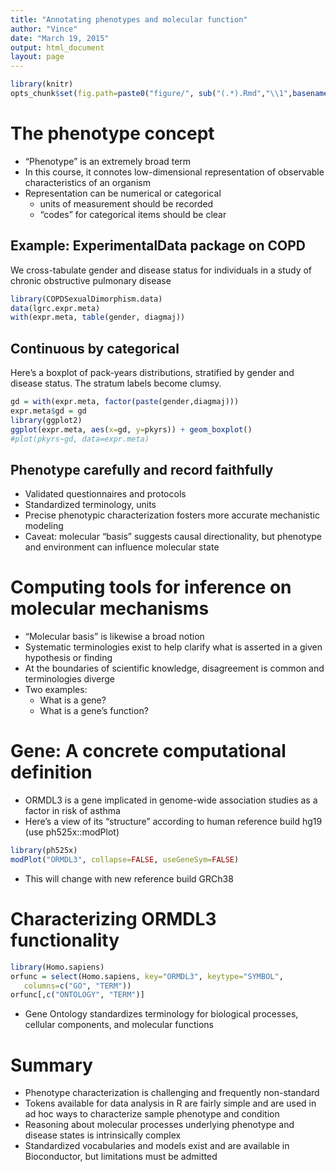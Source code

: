 ```yaml
---
title: "Annotating phenotypes and molecular function"
author: "Vince"
date: "March 19, 2015"
output: html_document
layout: page
---
```


```r
library(knitr)
opts_chunk$set(fig.path=paste0("figure/", sub("(.*).Rmd","\\1",basename(knitr:::knit_concord$get('infile'))), "-"))
```

# The phenotype concept


- "Phenotype" is an extremely broad term
- In this course, it connotes low-dimensional representation of observable characteristics of an organism
- Representation can be numerical or categorical
    * units of measurement should be recorded
    * "codes" for categorical items should be clear

## Example: ExperimentalData package on COPD

We cross-tabulate gender and disease status for individuals in a study of chronic obstructive pulmonary disease

```r
library(COPDSexualDimorphism.data)
data(lgrc.expr.meta)
with(expr.meta, table(gender, diagmaj))
```
## Continuous by categorical

Here's a boxplot of pack-years distributions, stratified by
gender and disease status.  The stratum labels become clumsy.

```r
gd = with(expr.meta, factor(paste(gender,diagmaj)))
expr.meta$gd = gd
library(ggplot2)
ggplot(expr.meta, aes(x=gd, y=pkyrs)) + geom_boxplot()
#plot(pkyrs~gd, data=expr.meta)
```
## Phenotype carefully and record faithfully

- Validated questionnaires and protocols
- Standardized terminology, units
- Precise phenotypic characterization fosters more accurate mechanistic modeling
- Caveat: molecular "basis" suggests causal directionality, but phenotype and environment can influence molecular state

# Computing tools for inference on molecular mechanisms

- "Molecular basis" is likewise a broad notion
- Systematic terminologies exist to help clarify what is asserted in a given hypothesis or finding
- At the boundaries of scientific knowledge, disagreement is common and terminologies diverge
- Two examples: 
    * What is a gene?
    * What is a gene's function?
    
# Gene: A concrete computational definition

- ORMDL3 is a gene implicated in genome-wide association
studies as a factor in risk of asthma
- Here's a view of its "structure" according to human reference build hg19 (use ph525x::modPlot)
```r
library(ph525x)
modPlot("ORMDL3", collapse=FALSE, useGeneSym=FALSE)
```
* This will change with new reference build GRCh38

# Characterizing ORMDL3 functionality

```r
library(Homo.sapiens)
orfunc = select(Homo.sapiens, key="ORMDL3", keytype="SYMBOL", 
   columns=c("GO", "TERM"))
orfunc[,c("ONTOLOGY", "TERM")]
```
- Gene Ontology standardizes terminology for biological processes, cellular components, and molecular functions

# Summary

* Phenotype characterization is challenging and frequently non-standard
* Tokens available for data analysis in R are fairly simple and are used in ad hoc ways to characterize sample phenotype and condition
* Reasoning about molecular processes underlying phenotype and disease states is intrinsically complex
* Standardized vocabularies and models exist and are available in Bioconductor, but limitations must be admitted

